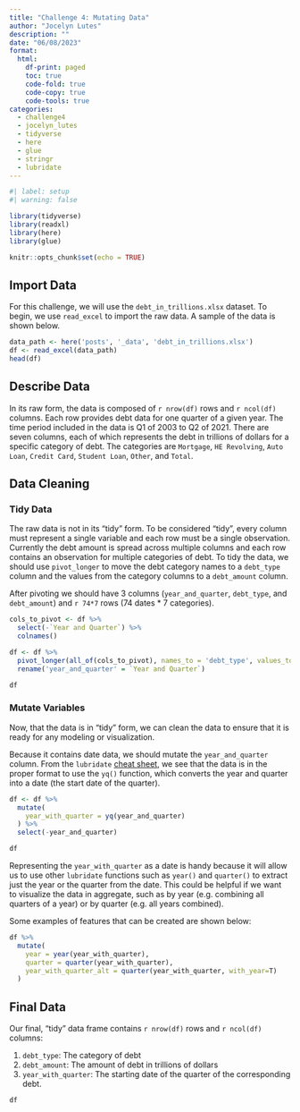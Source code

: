 ```yaml
---
title: "Challenge 4: Mutating Data"
author: "Jocelyn Lutes"
description: ""
date: "06/08/2023"
format:
  html:
    df-print: paged
    toc: true
    code-fold: true
    code-copy: true
    code-tools: true
categories:
  - challenge4
  - jocelyn_lutes
  - tidyverse
  - here
  - glue
  - stringr
  - lubridate
---
```

```r
#| label: setup
#| warning: false

library(tidyverse)
library(readxl)
library(here)
library(glue)

knitr::opts_chunk$set(echo = TRUE)
```

## Import Data
For this challenge, we will use the `debt_in_trillions.xlsx ` dataset. To begin, we use `read_excel` to import the raw data. A sample of the data is shown below.
```r
data_path <- here('posts', '_data', 'debt_in_trillions.xlsx')
df <- read_excel(data_path)
head(df)
```
## Describe Data
In its raw form, the data is composed of `r nrow(df)` rows and `r ncol(df)` columns. Each row provides debt data for one quarter of a given year. The time period included in the data is Q1 of 2003 to Q2 of 2021. There are seven columns, each of which represents the debt in trillions of dollars for a specific category of debt. The categories are `Mortgage`, `HE Revolving`, `Auto Loan`, `Credit Card`, `Student Loan`, `Other`, and `Total`. 

## Data Cleaning

### Tidy Data
The raw data is not in its "tidy" form. To be considered "tidy", every column must represent a single variable and each row must be a single observation. Currently the debt amount is spread across multiple columns and each row contains an observation for multiple categories of debt. To tidy the data, we should use `pivot_longer` to move the debt category names to a `debt_type` column and the values from the category columns to a `debt_amount` column.

After pivoting we should have 3 columns (`year_and_quarter`, `debt_type`, and `debt_amount`) and `r 74*7` rows (74 dates * 7 categories).

``` r
cols_to_pivot <- df %>% 
  select(-`Year and Quarter`) %>%
  colnames()

df <- df %>%
  pivot_longer(all_of(cols_to_pivot), names_to = 'debt_type', values_to = 'debt_amount') %>%
  rename('year_and_quarter' = `Year and Quarter`)

df
```

### Mutate Variables

Now, that the data is in "tidy" form, we can clean the data to ensure that it is ready for any modeling or visualization. 

Because it contains date data, we should mutate the `year_and_quarter` column. From the `lubridate` [cheat sheet](https://evoldyn.gitlab.io/evomics-2018/ref-sheets/R_lubridate.pdf), we see that the data is in the proper format to use the `yq()` function, which converts the year and quarter into a date (the start date of the quarter).

``` r
df <- df %>%
  mutate(
    year_with_quarter = yq(year_and_quarter)
  ) %>%
  select(-year_and_quarter)

df
```

Representing the `year_with_quarter` as a date is handy because it will allow us to use other `lubridate` functions such as `year()` and `quarter()` to extract just the year or the quarter from the date. This could be helpful if we want to visualize the data in aggregate, such as by year (e.g. combining all quarters of a year) or by quarter (e.g. all years combined). 

Some examples of features that can be created are shown below:

``` r
df %>%
  mutate(
    year = year(year_with_quarter),
    quarter = quarter(year_with_quarter),
    year_with_quarter_alt = quarter(year_with_quarter, with_year=T)
  )
```

## Final Data
Our final, "tidy" data frame contains `r nrow(df)` rows and `r ncol(df)` columns:

1. `debt_type`: The category of debt
2. `debt_amount`: The amount of debt in trillions of dollars
3. `year_with_quarter`: The starting date of the quarter of the corresponding debt.

```r
df
```